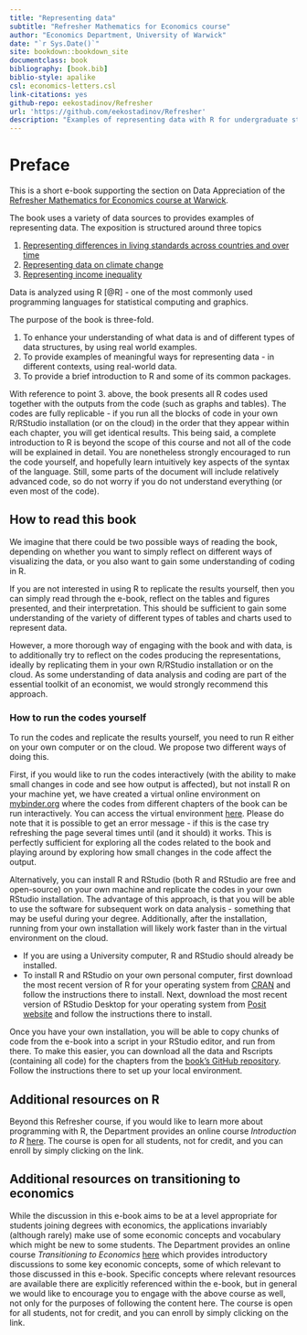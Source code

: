 --- 
title: "Representing data"
subtitle: "Refresher Mathematics for Economics course"
author: "Economics Department, University of Warwick"
date: "`r Sys.Date()`"
site: bookdown::bookdown_site
documentclass: book
bibliography: [book.bib]
biblio-style: apalike
csl: economics-letters.csl
link-citations: yes
github-repo: eekostadinov/Refresher
url: 'https://github.com/eekostadinov/Refresher'
description: "Examples of representing data with R for undergraduate students in Economics"
---

# Preface {-}

This is a short e-book supporting the section on Data Appreciation of the [Refresher Mathematics for Economics course at Warwick](https://moodle.warwick.ac.uk/course/view.php?id=44183).

The book uses a variety of data sources to provides examples of representing data. The exposition is structured around three topics

1. [Representing differences in living standards across countries and over time](#ch1)
2. [Representing data on climate change](#ch2)
3. [Representing income inequality](#ch3)

Data is analyzed using R [@R] - one of the most commonly used programming languages for statistical computing and graphics. 

The purpose of the book is three-fold.

1. To enhance your understanding of what data is and of different types of data structures, by using real world examples.
2. To provide examples of meaningful ways for representing data - in different contexts, using real-world data.
3. To provide a brief introduction to R and some of its common packages.

With reference to point 3. above, the book presents all R codes used together with the outputs from the code (such as graphs and tables). The codes are fully replicable - if you run all the blocks of code in your own R/RStudio installation (or on the cloud) in the order that they appear within each chapter, you will get identical results. This being said, a complete introduction to R is beyond the scope of this course and not all of the code will be explained in detail. You are nonetheless strongly encouraged to run the code yourself, and hopefully learn intuitively key aspects of the syntax of the language. Still, some parts of the document will include relatively advanced code, so do not worry if you do not understand everything (or even most of the code).

## How to read this book

We imagine that there could be two possible ways of reading the book, depending on whether you want to simply reflect on different ways of visualizing the data, or you also want to gain some understanding of coding in R.

If you are not interested in using R to replicate the results yourself, then you can simply read through the e-book, reflect on the tables and figures presented, and their interpretation. This should be sufficient to gain some understanding of the variety of different types of tables and charts used to represent data.

However, a more thorough way of engaging with the book and with data, is to additionally try to reflect on the codes producing the representations, ideally by replicating them in your own R/RStudio installation or on the cloud. As some understanding of data analysis and coding are part of the essential toolkit of an economist, we would strongly recommend this approach. 

### How to run the codes yourself

To run the codes and replicate the results yourself, you need to run R either on your own computer or on the cloud. We propose two different ways of doing this.

First, if you would like to run the codes interactively (with the ability to make small changes in code and see how output is affected), but not install R on your machine yet, we have created a virtual online environment on [mybinder.org](https://mybinder.org) where the codes from different chapters of the book can be run interactively. You can access the virtual environment [here](https://mybinder.org/v2/gh/eekostadinov/Refresher/notebooks). Please do note that it is possible to get an error message - if this is the case try refreshing the page several times until (and it should) it works. This is perfectly sufficient for exploring all the codes related to the book and playing around by exploring how small changes in the code affect the output.

Alternatively, you can install R and RStudio (both R and RStudio are free and open-source) on your own machine and replicate the codes in your own RStudio installation. The advantage of this approach, is that you will be able to use the software for subsequent work on data analysis - something that may be useful during your degree. Additionally, after the installation, running from your own installation will likely work faster than in the virtual environment on the cloud. 

- If you are using a University computer, R and RStudio should already be installed. 
- To install R and RStudio on your own personal computer, first download the most recent version of R for your operating system from [CRAN](https://cran.r-project.org/) and follow the instructions there to install. Next, download the most recent version of RStudio Desktop for your operating system from [Posit website](https://posit.co/products/open-source/rstudio/) and follow the instructions there to install. 

Once you have your own installation, you will be able to copy chunks of code from the e-book into a script in your RStudio editor, and run from there. To make this easier, you can download all the data and Rscripts (containing all code) for the chapters from the [book's GitHub repository](https://github.com/eekostadinov/Refresher/tree/data-and-rscripts). Follow the instructions there to set up your local environment.

## Additional resources on R

Beyond this Refresher course, if you would like to learn more about programming with R, the Department provides an online course  *Introduction to R* [here](https://moodle.warwick.ac.uk/course/view.php?id=30899). The course is open for all students, not for credit, and you can enroll by simply clicking on the link. 

## Additional resources on transitioning to economics

While the discussion in this e-book aims to be at a level appropriate for students joining degrees with economics, the applications invariably (although rarely) make use of some economic concepts and vocabulary which might be new to some students. The Department provides an online course *Transitioning to Economics* [here](https://moodle.warwick.ac.uk/course/view.php?id=38056) which provides introductory discussions to some key economic concepts, some of which relevant to those discussed in this e-book. Specific concepts where relevant resources are available there are explicitly referenced within the e-book, but in general we would like to encourage you to engage with the above course as well, not only for the purposes of following the content here. The course is open for all students, not for credit, and you can enroll by simply clicking on the link. 

